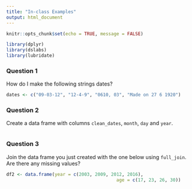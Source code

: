 ---
title: "In-class Examples"
output: html_document
---

```{r setup, include=FALSE}
knitr::opts_chunk$set(echo = TRUE, message = FALSE)
```

```{r}
library(dplyr)
library(dslabs)
library(lubridate)
```

### Question 1
How do I make the following strings dates?
```{r}
dates <- c("09-03-12", "12-4-9", "0610, 03", "Made on 27 6 1920")

```

### Question 2
Create a data frame with columns `clean_dates`, `month`, `day` and `year`.

```{r}

```

### Question 3
Join the data frame you just created with the one below using `full_join`. Are there any missing values? 
```{r}
df2 <- data.frame(year = c(2003, 2009, 2012, 2016),
										 age = c(17, 23, 26, 30))

```

